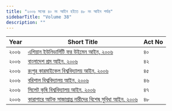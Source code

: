 ```yaml
---
title: "২০০৬ সনের ৪০ নং আইন হইতে ৪৮ নং আইন পর্যন্ত"
sidebarTitle: "Volume 38"
description: ""
---
```


| Year | Short Title | Act No |
|------|-------------|--------|
| ২০০৬ | [এশিয়ান ইউনিভার্সিটি ফর উইমেন আইন, ২০০৬](/laws/volume-38/act-951) | ৪০ |
| ২০০৬ | [বাংলাদেশ শ্রম আইন, ২০০৬](/laws/volume-38/act-952) | ৪২ |
| ২০০৬ | [রংপুর কারমাইকেল বিশ্ববিদ্যালয় আইন, ২০০৬](/laws/volume-38/act-953) | ৪৫ |
| ২০০৬ | [বরিশাল বিশ্ববিদ্যালয় আইন, ২০০৬](/laws/volume-38/act-954) | ৪৬ |
| ২০০৬ | [সিলেট কৃষি বিশ্ববিদ্যালয় আইন, ২০০৬](/laws/volume-38/act-955) | ৪৭ |
| ২০০৬ | [কারাগারে আটক সাজাপ্রাপ্ত নারীদের বিশেষ সুবিধা আইন, ২০০৬](/laws/volume-38/act-956) | ৪৮ |
